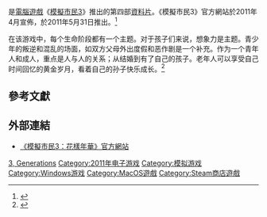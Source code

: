 {{noteTA
| G1=Games
| G2=Sim
}}
{{Infobox VG
| title=模擬市民3：花樣年華
| english= The Sims 3: Generations
| image =
| developer= The Sims工作室
| publisher= [[美商藝電|美商藝電]]
| series = 《[[模拟人生系列|模擬市民]]》
| composer =
| released= {{vgrelease|NA|2011年5月31日 |EU|2011年6月3日}}
| genre= [[人生模擬遊戲|人生模擬]]
| modes= [[單人遊戲|單人遊戲]]
| platforms= [[Microsoft_Windows|Windows]]、[[Mac_OS_X|Mac OS X]]<ref>{{Cite web |url=http://store.steampowered.com/app/47898/?snr=1_7_7_230_150_1 |title=Steam 上的 The Sims™ 3 Generations |access-date=2016-10-18 |archive-date=2016-10-27 |archive-url=https://web.archive.org/web/20161027002951/http://store.steampowered.com/app/47898/?snr=1_7_7_230_150_1 |dead-url=no }}</ref>
}}

{{Vgname|模擬市民3：花樣年華|en=The Sims 3: Generations}}是[[電腦遊戲|電腦遊戲]]《[[模擬市民3|模擬市民3]]》推出的第四部[[資料片|資料片]]。《模擬市民3》官方網站於2011年4月宣佈，於2011年5月31日推出。<ref>{{Cite web |url=http://www.youtube.com/watch?v=4hajq1nwsAM |title=Official Announcement Trailer for The Sims 3 Generations |access-date=2015-02-19 |archive-date=2021-01-26 |archive-url=https://web.archive.org/web/20210126020327/https://www.youtube.com/watch?v=4hajq1nwsAM |dead-url=no }}</ref>

在该游戏中，每个生命阶段都有一个主题。对于孩子们来说，想象力是主题。青少年的叛逆和混乱的场面，如双方父母外出度假和恶作剧是一个补充。作为一个青年人和成人，重点是人与人的关系；从结婚到有了自己的孩子。老年人可以享受自己时间回忆的黄金岁月，看着自己的孙子快乐成长。<ref>{{cite web |url=http://www.gamekudos.com/news/4058-sims-3-generations-gets-adult-material |title=存档副本 |accessdate=2011-08-23 |deadurl=yes |archiveurl=https://archive.is/20130123191718/http://www.gamekudos.com/news/4058-sims-3-generations-gets-adult-material |archivedate=2013-01-23 }}</ref>
{{Video game reviews
| MC=72<ref>{{cite web|url=http://www.metacritic.com/game/pc/the-sims-3-generations|title=The Sims 3: Generations for PC reviews|publisher=[[Metacritic|Metacritic]]|accessdate=July 15, 2011|archive-date=2011-05-30|archive-url=https://web.archive.org/web/20110530002316/http://www.metacritic.com/game/pc/the-sims-3-generations|dead-url=no}}</ref>
| IGN=7.0<ref>{{cite web|url=http://pc.ign.com/objects/105/105346.html|title=The Sims 3: Generations - PC|publisher=[[IGN|IGN]]|accessdate=July 15, 2011|archive-date=2012-03-01|archive-url=https://web.archive.org/web/20120301061145/http://pc.ign.com/objects/105/105346.html|dead-url=no}}</ref>
| GamePro={{Rating|3|5}}<ref>{{cite web|url=http://www.gamepro.com/article/reviews/220396/review-the-sims-3-generations-pc/|title=The Sims 3: Generations Review|publisher=[[GamePro|GamePro]]|author=Pete Davison|date=June 13, 2011|accessdate=July 15, 2011|archiveurl=https://www.webcitation.org/query?url=http://www.gamepro.com/article/reviews/220396/review-the-sims-3-generations-pc/&date=2011-11-30+22:25:56|archivedate=2011-11-30|deadurl=yes}}</ref>
| GSpot=6.5<ref>{{cite web|url=http://asia.gamespot.com/pc/puzzle/the-sims-3-generations/review.html|title=The Sims 3: Generations Review|publisher=[[GameSpot|GameSpot]]|author=Kevin VanOrd|date=June 24, 2011|accessdate=July 15, 2011|deadurl=yes|archiveurl=https://web.archive.org/web/20110728053646/http://asia.gamespot.com/pc/puzzle/the-sims-3-generations/review.html|archivedate=2011年7月28日}}</ref>
}}

== 參考文獻 ==
{{reflist}}

== 外部連結 ==

* [https://web.archive.org/web/20110412005951/http://www.thesims3.com/game/ep4 《模擬市民3：花樣年華》官方網站] {{en}}

{{The Sims series}}
{{Sim series}}

{{DEFAULTSORT:Sims 3 Generations, The}}
[[Category:模拟人生系列|3, Generations]]
[[Category:2011年电子游戏|Category:2011年电子游戏]]
[[Category:模拟游戏|Category:模拟游戏]]
[[Category:Windows游戏|Category:Windows游戏]]
[[Category:MacOS遊戲|Category:MacOS遊戲]]
[[Category:Steam商店遊戲|Category:Steam商店遊戲]]
{{Life-simulation-videogame-stub}}